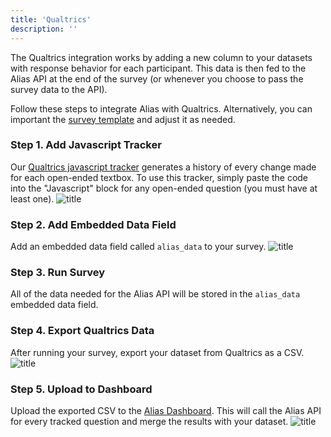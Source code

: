 ```yaml
---
title: 'Qualtrics'
description: ''
---
```


The Qualtrics integration works by adding a new column to your datasets with response behavior for each participant. This data is then fed to the Alias API at the end of the survey (or whenever you choose to pass the survey data to the API).

Follow these steps to integrate Alias with Qualtrics. Alternatively, you can important the [survey template](https://github.com/roundtableAI/alias-qualtrics-integration/blob/main/example_survey.qsf) and adjust it as needed.

### Step 1. Add Javascript Tracker
Our [Qualtrics javascript tracker](https://github.com/roundtableAI/alias-qualtrics-integration/blob/main/qualtrics-tracker.js) generates a history of every change made for each open-ended textbox. To use this tracker, simply paste the code into the "Javascript" block for any open-ended question (you must have at least one).
![title](/images/js-tracker.gif)


### Step 2. Add Embedded Data Field
Add an embedded data field called `alias_data` to your survey.
![title](/images/embedded-data.gif)


### Step 3. Run Survey
All of the data needed for the Alias API will be stored in the `alias_data` embedded data field.


### Step 4. Export Qualtrics Data
After running your survey, export your dataset from Qualtrics as a CSV.
![title](/images/download-data.gif)


### Step 5. Upload to Dashboard
Upload the exported CSV to the [Alias Dashboard](https://app.roundtable.ai/dashboard). This will call the Alias API for every tracked question and merge the results with your dataset.
![title](/images/upload-data.gif)
